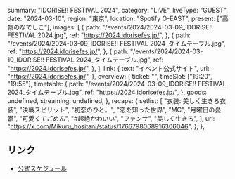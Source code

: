   summary: "IDORISE!! FESTIVAL 2024",
  category: "LIVE",
  liveType: "GUEST",
  date: "2024-03-10",
  region: "東京",
  location: "Spotify O-EAST",
  present: ["高嶺のなでしこ"],
  images: [
    {
      path: "/events/2024/2024-03-09_IDORISE!! FESTIVAL 2024.jpg",
      ref: "https://2024.idorisefes.jp/",
    },
    {
      path: "/events/2024/2024-03-09_IDORISE!! FESTIVAL 2024_タイムテーブル.jpg",
      ref: "https://2024.idorisefes.jp/",
    },
    {
      path: "/events/2024/2024-03-10_IDORISE!! FESTIVAL 2024_タイムテーブル.jpg",
      ref: "https://2024.idorisefes.jp/",
    },
  ],
  link: {
    text: "イベント公式サイト",
    url: "https://2024.idorisefes.jp/",
  },
  overview: {
    ticket: "",
    timeSlot: ["19:20", "19:55"],
    timetable: {
      path: "/events/2024/2024-03-09_IDORISE!! FESTIVAL 2024_タイムテーブル.jpg",
      ref: "https://2024.idorisefes.jp/",
    },
    goods: undefined,
    streaming: undefined,
  },
  recaps: {
    setlist: [
      "衣装: 美しく生きろ衣装",
      "決戦スピリット",
      "初恋のひと。",
      "恋を知った世界",
      "MC",
      "月曜日の憂鬱",
      "可愛くてごめん",
      "#超絶かわいい",
      "ファンサ",
      "美しく生きろ",
    ],
    url: "https://x.com/Mikuru_hositani/status/1766798068916306046",
  },
};

## リンク

- [公式スケジュール](https://takanenonadeshiko.jp/?p=1709)
